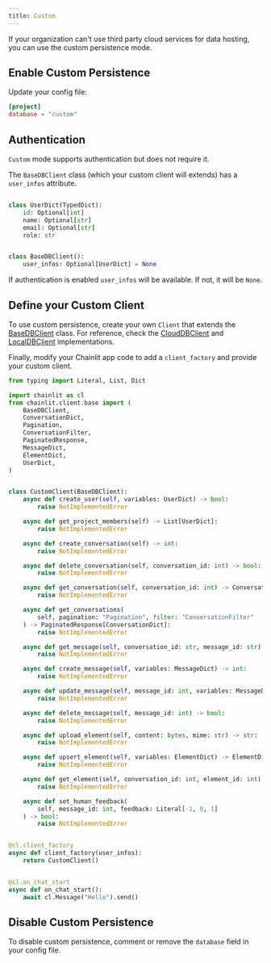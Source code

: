 ```yaml
---
title: Custom
---
```


If your organization can't use third party cloud services for data hosting, you can use the custom persistence mode.

## Enable Custom Persistence

Update your config file:

```toml
[project]
database = "custom"
```

## Authentication

`Custom` mode supports authentication but does not require it.

The `BaseDBClient` class (which your custom client will extends) has a `user_infos` attribute.

```py

class UserDict(TypedDict):
    id: Optional[int]
    name: Optional[str]
    email: Optional[str]
    role: str


class BaseDBClient():
    user_infos: Optional[UserDict] = None
```

If authentication is enabled `user_infos` will be available. If not, it will be `None`.

## Define your Custom Client

To use custom persistence, create your own `Client` that extends the [BaseDBClient](https://github.com/Chainlit/chainlit/blob/main/src/chainlit/client/base.py) class. For reference, check the [CloudDBClient](https://github.com/Chainlit/chainlit/blob/main/src/chainlit/client/cloud.py) and [LocalDBClient](https://github.com/Chainlit/chainlit/blob/main/src/chainlit/client/local.py) implementations.

Finally, modify your Chainlit app code to add a `client_factory` and provide your custom client.

```py
from typing import Literal, List, Dict

import chainlit as cl
from chainlit.client.base import (
    BaseDBClient,
    ConversationDict,
    Pagination,
    ConversationFilter,
    PaginatedResponse,
    MessageDict,
    ElementDict,
    UserDict,
)


class CustomClient(BaseDBClient):
    async def create_user(self, variables: UserDict) -> bool:
        raise NotImplementedError

    async def get_project_members(self) -> List[UserDict]:
        raise NotImplementedError

    async def create_conversation(self) -> int:
        raise NotImplementedError

    async def delete_conversation(self, conversation_id: int) -> bool:
        raise NotImplementedError

    async def get_conversation(self, conversation_id: int) -> ConversationDict:
        raise NotImplementedError

    async def get_conversations(
        self, pagination: "Pagination", filter: "ConversationFilter"
    ) -> PaginatedResponse[ConversationDict]:
        raise NotImplementedError

    async def get_message(self, conversation_id: str, message_id: str) -> Dict:
        raise NotImplementedError

    async def create_message(self, variables: MessageDict) -> int:
        raise NotImplementedError

    async def update_message(self, message_id: int, variables: MessageDict) -> bool:
        raise NotImplementedError

    async def delete_message(self, message_id: int) -> bool:
        raise NotImplementedError

    async def upload_element(self, content: bytes, mime: str) -> str:
        raise NotImplementedError

    async def upsert_element(self, variables: ElementDict) -> ElementDict:
        raise NotImplementedError

    async def get_element(self, conversation_id: int, element_id: int) -> ElementDict:
        raise NotImplementedError

    async def set_human_feedback(
        self, message_id: int, feedback: Literal[-1, 0, 1]
    ) -> bool:
        raise NotImplementedError


@cl.client_factory
async def client_factory(user_infos):
    return CustomClient()


@cl.on_chat_start
async def on_chat_start():
    await cl.Message("Hello").send()
```

## Disable Custom Persistence

To disable custom persistence, comment or remove the `database` field in your config file.
